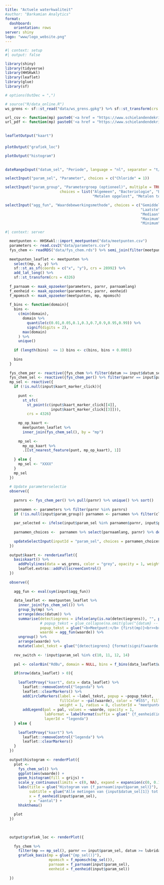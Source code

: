 ```yaml
---
title: "Actuele waterkwaliteit"
#author: "Barkamian Analytics"
format: 
  dashboard:
    orientation: rows
server: shiny
logo: "www/logo_website.png"
---
```


```r
#| context: setup
#| output: false

library(shiny)
library(tidyverse)
library(HHSKwkl)
library(leaflet)
library(glue)
library(sf)

# options(OutDec = ",")

# source("R/data_online.R")
ws_grens <- sf::st_read("data/ws_grens.gpkg") %>% sf::st_transform(crs = 4326)

url_csv <- function(mp) paste0('<a href = "https://www.schielandendekrimpenerwaard.nl/kaart/waterkwaliteit/wkl_gegevens_op_kaart/meetgegevens/', mp, '.csv">Meetgegevens</a>')
url_pdf <- function(mp) paste0('<a href = "https://www.schielandendekrimpenerwaard.nl/kaart/waterkwaliteit/wkl_gegevens_op_kaart/grafieken/', mp, '.pdf">Grafieken</a>')

```


##

###

```r
leafletOutput("kaart")
```

###

```r
plotOutput("grafiek_loc")
```

```r
plotOutput("histogram")
```

## {.sidebar width=20%}

```r
dateRangeInput("datum_sel", "Periode", language = "nl", separator = "t/m", start = Sys.Date() - 31, format = "dd-mm-yyyy")

selectInput("param_sel", "Parameter", choices = c("Chloride" = 1))

selectInput("param_group", "Parametergroep (optioneel)", multiple = TRUE,
                         choices = list("Algemeen", "Bacteriologie", "Bestrijdingsmiddelen", "Blauwalgen", 
                                        "Metalen opgelost", "Metalen totaal", "Organisch", "Zintuiglijk"))

selectInput("agg_fun", "Waardebewerkingsmethode", choices = c("Gemiddelde" = "mean",
                                                              "Laatste" = "first", #sorteervolgorde is achterstevoren
                                                              "Mediaan" = "median",
                                                              "Maximum" = "max",
                                                              "Minimum" = "min"))

```


```r
#| context: server

  meetpunten <- HHSKwkl::import_meetpunten("data/meetpunten.csv")
  parameters <- read.csv2("data/parameters.csv")
  fys_chem <- readRDS("data/fys_chem.rds") %>% semi_join(filter(meetpunten, meetpunttypering %in% c(1, 2, 3, 5, 12)))
  
  meetpunten_leaflet <- meetpunten %>% 
    select(mp, x, y) %>% 
    sf::st_as_sf(coords = c("x", "y"), crs = 28992) %>% 
    add_lat_long() %>% 
    sf::st_transform(crs = 4326)
  
  f_parnaam <- maak_opzoeker(parameters, parnr, parnaamlang)
  f_eenheid <- maak_opzoeker(parameters, parnr, eenheid)
  f_mpomsch <- maak_opzoeker(meetpunten, mp, mpomsch)
  
  f_bins <- function(domain){ 
    bins <- 
      c(min(domain),
        domain %>% 
          quantile(c(0.01,0.05,0.1,0.3,0.7,0.9,0.95,0.99)) %>% 
          signif(digits = 2),
        max(domain)
      ) %>% 
      unique()
    
    if (length(bins)  <= 1) bins <- c(bins, bins + 0.0001)
    
    bins
  }
  
  fys_chem_per <- reactive({fys_chem %>% filter(datum >= input$datum_sel[1], datum <= input$datum_sel[2])})
  fys_chem_sel <- reactive({fys_chem_per() %>% filter(parnr == input$param_sel)})
  mp_sel <- reactive({
    if (!is.null(input$kaart_marker_click)){
      
      punt <- 
        st_sfc(
          st_point(c(input$kaart_marker_click[[4]], 
                     input$kaart_marker_click[[3]])), 
          crs = 4326)
      
      mp_op_kaart <- 
        meetpunten_leaflet %>% 
        inner_join(fys_chem_sel(), by = "mp")
      
      mp_sel <- 
        mp_op_kaart %>% 
        .[[st_nearest_feature(punt, mp_op_kaart), 1]]
      
    } else {
      mp_sel <- "XXXX"
    }
    mp_sel
  })
  
  # Update parameterselectie
  observe({
    
    parnrs <- fys_chem_per() %>% pull(parnr) %>% unique() %>% sort()
    
    parnamen <- parameters %>% filter(parnr %in% parnrs) 
    if (!is.null(input$param_group)) parnamen <- parnamen %>% filter(cluster %in% input$param_group)
    
    par_selected <- ifelse(input$param_sel %in% parnamen$parnr, input$param_sel, parnamen$parnr[1])
    
    parnamen_choices <-  parnamen %>% select(parnaamlang, parnr) %>% deframe()
    
    updateSelectInput(inputId = "param_sel", choices = parnamen_choices, selected = par_selected)
  })
  
  output$kaart <- renderLeaflet({
    basiskaart() %>% 
      addPolylines(data = ws_grens, color = "grey", opacity = 1, weight = 2) %>% 
      leaflet.extras::addFullscreenControl()
  })
  
  observe({
    
    agg_fun <- eval(sym(input$agg_fun))
    
    data_leaflet <- meetpunten_leaflet %>% 
      inner_join(fys_chem_sel()) %>% 
      group_by(mp) %>% 
      arrange(desc(datum)) %>% 
      summarise(detectiegrens = ifelse(any(is.na(detectiegrens)), "", paste0(first(detectiegrens), " ")),
                # popup_tekst = glue_collapse(na.omit(glue("{datum} -- {detectiegrens} {waarde} {f_eenheid(input$param_sel)}")[1:12]), sep = "<br>"),
                popup_tekst = glue("<b>Meetpunt:</b> {first(mp)}<br><b>Parameter:</b> {f_parnaam(input$param_sel)}<br><br>{url_pdf(first(mp))}<br><br>{url_csv(first(mp))}"),
                waarde = agg_fun(waarde)) %>% 
      ungroup() %>% 
      arrange(waarde) %>% 
      mutate(label_tekst = glue("{detectiegrens} {format(signif(waarde, 3), decimal.mark = ',', nsmall = 0)} {f_eenheid(input$param_sel)}"))
    
    rev_switch <- !input$param_sel %in% c(10, 11, 12, 14)
    
    pal <- colorBin("RdBu", domain = NULL, bins = f_bins(data_leaflet$waarde), reverse = rev_switch)
    
    if(nrow(data_leaflet) > 0){
      
      leafletProxy("kaart", data = data_leaflet) %>% 
        leaflet::removeControl("legenda") %>% 
        leaflet::clearMarkers() %>% 
        addCircleMarkers(label = ~label_tekst, popup = ~popup_tekst,
                         fillColor = ~pal(waarde), color = "#555", fillOpacity = 1, opacity = 1, 
                         weight = 1, radius = 8, clusterId = "meetpunten") %>% 
        addLegend(pal = pal, values = ~waarde, opacity = 1, 
                  labFormat = labelFormat(suffix = glue(" {f_eenheid(input$param_sel)}")),
                  layerId = "legenda")
    } else {
      
      leafletProxy("kaart") %>% 
        leaflet::removeControl("legenda") %>% 
        leaflet::clearMarkers()
    }
  })
  
  output$histogram <- renderPlot({
    plot <- 
      fys_chem_sel() %>% 
      ggplot(aes(waarde)) + 
      geom_histogram(fill = grijs) +
      scale_y_continuous(limits = c(0, NA), expand = expansion(c(0, 0.1))) +
      labs(title = glue("Histogram van {f_parnaam(input$param_sel)}"),
           subtitle = glue("Alle metingen van {input$datum_sel[1]} tot en met {input$datum_sel[2]}"),
           x = f_eenheid(input$param_sel),
           y = "aantal") +
      hhskthema() 
    
    plot
  })
  
  
 
  output$grafiek_loc <- renderPlot({
    
    fys_chem %>%
      filter(mp == mp_sel(), parnr == input$param_sel, datum >= lubridate::ymd(20100101) ) %>%
      grafiek_basis(mp = glue("{mp_sel()}"),
                    mpomsch = f_mpomsch(mp_sel()),
                    parnaam = f_parnaam(input$param_sel),
                    eenheid = f_eenheid(input$param_sel))
    
  })
```

